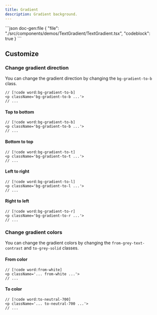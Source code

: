 ```yaml
---
title: Gradient
description: Gradient background.
---
```


<ComponentPreview name='text-gradient'>
```json doc-gen:file
{
  "file": "./src/components/demos/TextGradient/TextGradient.tsx",
  "codeblock": true
}
```
</ComponentPreview>

## Customize

### Change gradient direction

You can change the gradient direction by changing the `bg-gradient-to-b` class.

```tsx
// [!code word:bg-gradient-to-b]
<p className='bg-gradient-to-b ...'>
// ...
```

#### Top to bottom

```tsx
// [!code word:bg-gradient-to-b]
<p className='bg-gradient-to-b ...'>
// ...
```

#### Bottom to top

```tsx
// [!code word:bg-gradient-to-t]
<p className='bg-gradient-to-t ...'>
// ...
```

#### Left to right

```tsx
// [!code word:bg-gradient-to-l]
<p className='bg-gradient-to-l ...'>
// ...
```

#### Right to left

```tsx
// [!code word:bg-gradient-to-r]
<p className='bg-gradient-to-r ...'>
// ...
```

### Change gradient colors

You can change the gradient colors by changing the `from-grey-text-contrast` and `to-grey-solid` classes.

#### From color

```tsx
// [!code word:from-white]
<p className='... from-white ...'>
// ...
```

#### To color

```tsx
// [!code word:to-neutral-700]
<p className='... to-neutral-700 ...'>
// ...
```
